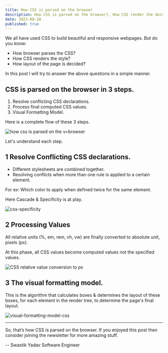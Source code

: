 ```yaml
---
title: How CSS is parsed on the browser
description: How CSS is parsed on the browser?, How CSS render the document style?, How layout of the page is decided?
date: 2023-08-28
published: true
---
```


We all have used CSS to build beautiful and responsive webpages. But do you know:

- How browser parses the CSS?
- How CSS renders the style?
- How layout of the page is decided?

In this post I will try to answer the above questions in a simple manner.

## CSS is parsed on the browser in 3 steps.

1. Resolve conflicting CSS declarations.
2. Process final computed CSS values.
3. Visual Formatting Model.

Here is a complete flow of these 3 steps.

![how css is parsed on the v=browser](https://res.cloudinary.com/practicaldev/image/fetch/s--dSUEsKvg--/c_limit%2Cf_auto%2Cfl_progressive%2Cq_auto%2Cw_800/https://pbs.twimg.com/media/E2PI8oKWYAAk44B%3Fformat%3Dpng%26name%3Dsmall)

Let's understand each step.

## 1 Resolve Conflicting CSS declarations.

- Different stylesheets are combined together.
- Resolving conflicts when more than one rule is applied to a certain element.

For ex: Which color to apply when defined twice for the same element.

Here Cascade & Specificity is at play.

![css-specificity](https://res.cloudinary.com/practicaldev/image/fetch/s--ztQoXIZm--/c_limit%2Cf_auto%2Cfl_progressive%2Cq_auto%2Cw_800/https://pbs.twimg.com/media/E2PLPGFXsAoeTT7%3Fformat%3Djpg%26name%3Dsmall)

## 2 Processing Values

All relative units (%, em, rem, vh, vw) are finally converted to absolute unit, pixels (px).

At this phase, all CSS values become computed values not the specified values.

![CSS relative value conversion to px](https://res.cloudinary.com/practicaldev/image/fetch/s--gt2l5kRw--/c_limit%2Cf_auto%2Cfl_progressive%2Cq_auto%2Cw_800/https://pbs.twimg.com/media/E2PRkJzXsAUzHnR%3Fformat%3Djpg%26name%3Dmedium)

## 3 The visual formatting model.

This is the algorithm that calculates boxes & determines the layout of these boxes, for each element in the render tree, to determine the page's final layout.

![visual-formatting-model-css](https://res.cloudinary.com/practicaldev/image/fetch/s--A7wqQoXP--/c_limit%2Cf_auto%2Cfl_progressive%2Cq_auto%2Cw_800/https://pbs.twimg.com/media/E2PTmXoWEA0n-5k%3Fformat%3Dpng%26name%3D900x900)

---

So, that’s how CSS is parsed on the browser. If you enjoyed this post then consider joining the newsletter for more amazing stuff.

-- Swastik Yadav
Software Engineer
